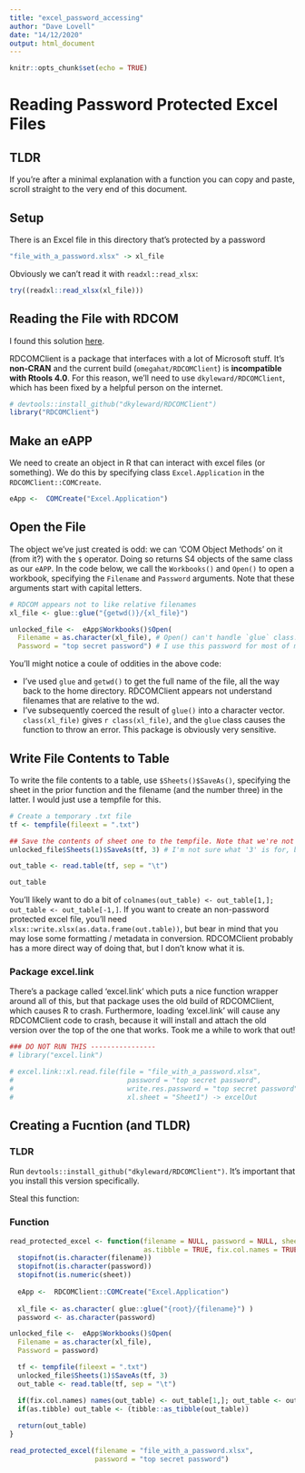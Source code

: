 ```yaml
---
title: "excel_password_accessing"
author: "Dave Lovell"
date: "14/12/2020"
output: html_document
---
```


```r
knitr::opts_chunk$set(echo = TRUE)
```

# Reading Password Protected Excel Files

## TLDR

If you're after a minimal explanation with a function you can copy and paste, scroll straight to the very end of this document.

## Setup

There is an Excel file in this directory that's protected by a password

```r
"file_with_a_password.xlsx" -> xl_file
```

Obviously we can't read it with `readxl::read_xlsx`:

```r
try((readxl::read_xlsx(xl_file)))
```

## Reading the File with RDCOM

I found this solution [here](https://stat.ethz.ch/pipermail/r-help/2011-March/273678.html).

RDCOMClient is a package that interfaces with a lot of Microsoft stuff. It's **non-CRAN** and the current build (`omegahat/RDCOMClient`) is **incompatible with Rtools 4.0**. For this reason, we'll need to use `dkyleward/RDCOMClient`, which has been fixed by a helpful person on the internet. 

```r
# devtools::install_github("dkyleward/RDCOMClient")
library("RDCOMClient")
```

## Make an eAPP
We need to create an object in R that can interact with excel files (or something). We do this by specifying class `Excel.Application` in the `RDCOMClient::COMCreate`.

```r
eApp <-  COMCreate("Excel.Application")
```

## Open the File

The object we've just created is odd: we can 'COM Object Methods' on it (from it?) with the `$` operator. Doing so returns S4 objects of the same class as our `eAPP`. In the code below, we call the `Workbooks()` and `Open()` to open a workbook, specifying the `Filename` and `Password` arguments. Note that these arguments start with capital letters. 

```r
# RDCOM appears not to like relative filenames
xl_file <- glue::glue("{getwd()}/{xl_file}")

unlocked_file <-  eApp$Workbooks()$Open(
  Filename = as.character(xl_file), # Open() can't handle `glue` class.
  Password = "top secret password") # I use this password for most of my accounts, so don't share it with anyone.
```
You'll might notice a coule of oddities in the above code:

* I've used `glue` and `getwd()` to get the full name of the file, all the way back to the home directory. RDCOMClient appears not understand filenames that are relative to the wd.
* I've subsequently coerced the result of `glue()` into a character vector. `class(xl_file)` gives `r class(xl_file)`, and the `glue` class causes the function to throw an error. This package is obviously very sensitive. 

## Write File Contents to Table

To write the file contents to a table, use `$Sheets()$SaveAs()`, specifying the sheet in the prior function and the filename (and the number three) in the latter. I would just use a tempfile for this. 

```r
# Create a temporary .txt file
tf <- tempfile(fileext = ".txt")

## Save the contents of sheet one to the tempfile. Note that we're not creating an Excel file here.
unlocked_file$Sheets(1)$SaveAs(tf, 3) # I'm not sure what '3' is for, but don't change it.

out_table <- read.table(tf, sep = "\t")

out_table
```

You'll likely want to do a bit of `colnames(out_table) <- out_table[1,]; out_table <- out_table[-1,]`. If you want to create an non-password protected excel file, you'll need `xlsx::write.xlsx(as.data.frame(out.table))`, but bear in mind that you may lose some formatting / metadata in conversion. RDCOMClient probably has a more direct way of doing that, but I don't know what it is. 

### Package excel.link

There's a package called 'excel.link' which puts a nice function wrapper around all of this, but that package uses the old build of RDCOMClient, which causes R to crash. Furthermore, loading 'excel.link' will cause any RDCOMClient code to crash, because it will install and attach the old version over the top of the one that works. Took me a while to work that out!

```r
### DO NOT RUN THIS ----------------
# library("excel.link")

# excel.link::xl.read.file(file = "file_with_a_password.xlsx",
#                            password = "top secret password",
#                            write.res.password = "top secret password",
#                            xl.sheet = "Sheet1") -> excelOut
```

## Creating a Fucntion (and TLDR)

### TLDR

Run `devtools::install_github("dkyleward/RDCOMClient")`. It's important that you install this version specifically. 

Steal this function:

### Function

```r
read_protected_excel <- function(filename = NULL, password = NULL, sheet = 1, root = getwd(),
                                 as.tibble = TRUE, fix.col.names = TRUE) {
  stopifnot(is.character(filename))
  stopifnot(is.character(password))
  stopifnot(is.numeric(sheet))
  
  eApp <-  RDCOMClient::COMCreate("Excel.Application")
  
  xl_file <- as.character( glue::glue("{root}/{filename}") )
  password <- as.character(password)

unlocked_file <-  eApp$Workbooks()$Open(
  Filename = as.character(xl_file), 
  Password = password)

  tf <- tempfile(fileext = ".txt")
  unlocked_file$Sheets(1)$SaveAs(tf, 3)
  out_table <- read.table(tf, sep = "\t")

  if(fix.col.names) names(out_table) <- out_table[1,]; out_table <- out_table[-1,]
  if(as.tibble) out_table <- (tibble::as_tibble(out_table))
  
  return(out_table)
}

read_protected_excel(filename = "file_with_a_password.xlsx", 
                     password = "top secret password")
```
